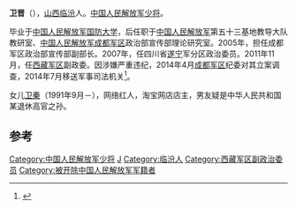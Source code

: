 '''卫晋'''（{{bd|1959年|10月||}}），[[山西省|山西]][[临汾市|临汾]]人。[[中国人民解放军少将|中国人民解放军少将]]。

毕业于[[中国人民解放军国防大学|中国人民解放军国防大学]]，后任职于[[中国人民解放军|中国人民解放军]]第五十三基地教导大队教研室、[[中国人民解放军成都军区|中国人民解放军成都军区]]政治部宣传部理论研究室。2005年，担任成都军区政治部宣传部副部长。2007年，任四川省[[遂宁市|遂宁]]军分区政治委员。2011年11月，任[[中国人民解放军西藏军区|西藏军区]]副政委。因涉嫌严重违纪，2014年4月[[中国人民解放军成都军区|成都军区]]纪委对其立案调查，2014年7月移送军事司法机关<ref>{{cite news|title=西藏军区原副政委卫晋被调查 曾与杨金山共事|url=http://news.163.com/15/0115/19/AG1AE66200014SEH.html|accessdate=2015-01-17|newspaper=网易|archive-url=https://web.archive.org/web/20171021220047/http://news.163.com/15/0115/19/AG1AE66200014SEH.html|archive-date=2017-10-21|dead-url=yes}}</ref>。

女儿[[卫秦|卫秦]]（1991年9月－），网络红人，淘宝网店店主，男友疑是中华人民共和国某退休高官之孙。

==参考==
{{reflist}}
{{China-mil-bio-stub}}
{{中共十八大到十九大期间的反腐败工作}}
[[Category:中国人民解放军少将|Category:中国人民解放军少将]]
[[Category:卫姓|J]]
[[Category:临汾人|Category:临汾人]]
[[Category:西藏军区副政治委员|Category:西藏军区副政治委员]]
[[Category:被开除中国人民解放军军籍者|Category:被开除中国人民解放军军籍者]]